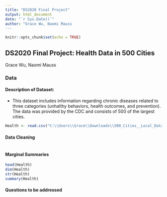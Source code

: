 ```yaml
---
title: "DS2020 Final Project"
output: html_document
date: "`r Sys.Date()`"
author: "Grace Wu, Naomi Mauss
---
```


```r
knitr::opts_chunk$set(echo = TRUE)
```

## DS2020 Final Project: Health Data in 500 Cities

Grace Wu, Naomi Mauss

### Data

#### Description of Dataset:

-   This dataset includes information regarding chronic diseases related to three categories (unhalthy behaviors, health outcomes, and prevention). The data was provided by the CDC and consists of 500 of the largest cities.

```r
Health <- read.csv("C:\\Users\\Grace\\Downloads\\500_Cities__Local_Data_for_Better_Health__2019_release_20250331.csv")
```

#### Data Cleaning
```r

```

#### Marginal Summaries
```r
head(Health)
dim(Health)
str(Health)
summary(Health)
```

#### Questions to be addressed

